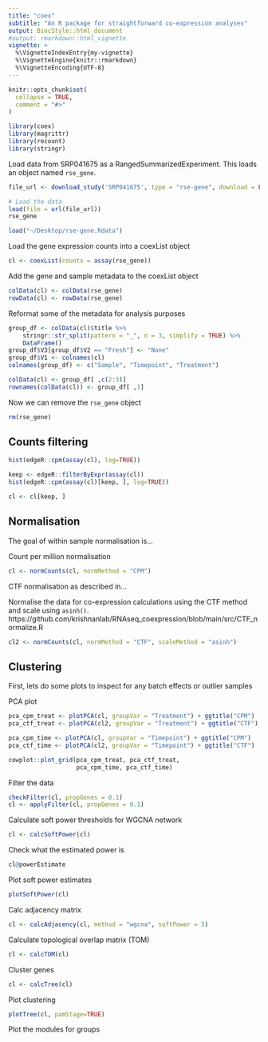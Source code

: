 ```yaml
---
title: "coex"
subtitle: "An R package for straightforward co-expression analyses"
output: BiocStyle::html_document
#output: rmarkdown::html_vignette
vignette: >
  %\VignetteIndexEntry{my-vignette}
  %\VignetteEngine{knitr::rmarkdown}
  %\VignetteEncoding{UTF-8}
---
```


```r
knitr::opts_chunk$set(
  collapse = TRUE,
  comment = "#>"
)
```

```r
library(coex)
library(magrittr)
library(recount)
library(stringr)
```

Load data from SRP041675 as a RangedSummarizedExperiment. This loads an object named `rse_gene`.
```r
file_url <- download_study('SRP041675', type = "rse-gene", download = FALSE)

# Load the data
load(file = url(file_url))
rse_gene
```


```r
load("~/Desktop/rse-gene.Rdata")
```

Load the gene expression counts into a coexList object
```r
cl <- coexList(counts = assay(rse_gene))
```

Add the gene and sample metadata to the coexList object
```r
colData(cl) <- colData(rse_gene)
rowData(cl) <- rowData(rse_gene)
```

Reformat some of the metadata for analysis purposes
```r
group_df <- colData(cl)$title %>% 
    stringr::str_split(pattern = "_", n = 3, simplify = TRUE) %>%
    DataFrame()
group_df$V3[group_df$V2 == "Fresh"] <- "None"
group_df$V1 <- colnames(cl)
colnames(group_df) <- c("Sample", "Timepoint", "Treatment")

colData(cl) <- group_df[ ,c(2:3)]
rownames(colData(cl)) <- group_df[ ,1]
```


Now we can remove the `rse_gene` object
```r
rm(rse_gene)
```


## Counts filtering

```r
hist(edgeR::cpm(assay(cl), log=TRUE))
```

```r
keep <- edgeR::filterByExpr(assay(cl))
hist(edgeR::cpm(assay(cl)[keep, ], log=TRUE))

cl <- cl[keep, ]
```


## Normalisation

The goal of within sample normalisation is...

Count per million normalisation
```r
cl <- normCounts(cl, normMethod = "CPM")
```

CTF normalisation as described in... 

Normalise the data for co-expression calculations using the CTF method and scale using `asinh()`.
https://github.com/krishnanlab/RNAseq_coexpression/blob/main/src/CTF_normalize.R
```r
cl2 <- normCounts(cl, normMethod = "CTF", scaleMethod = "asinh")
```


## Clustering

First, lets do some plots to inspect for any batch effects or outlier samples

PCA plot
```r
pca_cpm_treat <- plotPCA(cl, groupVar = "Treatment") + ggtitle("CPM")
pca_ctf_treat <- plotPCA(cl2, groupVar = "Treatment") + ggtitle("CTF")

pca_cpm_time <- plotPCA(cl, groupVar = "Timepoint") + ggtitle("CPM")
pca_ctf_time <- plotPCA(cl2, groupVar = "Timepoint") + ggtitle("CTF")

cowplot::plot_grid(pca_cpm_treat, pca_ctf_treat,
                   pca_cpm_time, pca_ctf_time)
```


Filter the data
```r
checkFilter(cl, propGenes = 0.1)
cl <- applyFilter(cl, propGenes = 0.1)
```

Calculate soft power thresholds for WGCNA network
```r
cl <- calcSoftPower(cl)
```

Check what the estimated power is
```r
cl@powerEstimate
```
Plot soft power estimates
```r
plotSoftPower(cl)
```

Calc adjacency matrix
```r
cl <- calcAdjacency(cl, method = "wgcna", softPower = 5)
```

Calculate topological overlap matrix (TOM)
```r
cl <- calcTOM(cl)
```
Cluster genes
```r
cl <- calcTree(cl)
```

Plot clustering
```r
plotTree(cl, pamStage=TRUE)
```

Plot the modules for groups
```r

```



